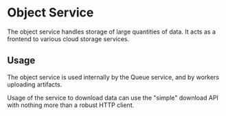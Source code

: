 
<ReferenceLinks api logs metrics />

# Object Service

The object service handles storage of large quantities of data.
It acts as a frontend to various cloud storage services.

## Usage

The object service is used internally by the Queue service, and by workers uploading artifacts.

Usage of the service to download data can use the "simple" download API with nothing more than a robust HTTP client.
